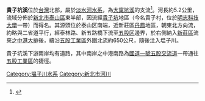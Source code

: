 {{Infobox river
| river_name = 貴子坑溪
| native_name =
| other_name = 
| etymology =
| image_name =
| image_size =
| caption    = 
| origin     = [[丹鳳_(新北市)|丹鳳]]附近
| mouth      = 
| river_system = [[大窠坑溪|大窠坑溪]]
| basin_countries =
| location   = [[新北市|新北市]][[泰山區_(新北市)|泰山區]]
| length     = {{convert|5.2|km|}}
| elevation  =  
| mouth_elevation =
| discharge  =
| watershed  =  
| left_tribs =
| right_tribs =
}}
'''貴子坑溪'''位於[[台灣|台灣]]北部，屬於[[淡水河|淡水河]][[水系|水系]]，為[[大窠坑溪|大窠坑溪]]的支流<ref>{{Cite web|title=行政院公報第017卷  第037期   20110301    財政經濟篇中華民國100年2月23日 經濟部公告|url=https://gazette.nat.gov.tw/EG_FileManager/eguploadpub/eg017037/ch04/type3/gov31/num14/Eg.pdf|access-date=2021-06-26|format=pdf|language=zh-tw}}</ref>。河長約5.2公里，流域分佈於[[新北市|新北市]][[泰山區_(新北市)|泰山區]]東半部，因流經[[貴子坑|貴子坑]]地區（今名貴子村，位於[[明志科技大學|明志科技大學]]一帶）而得名。其源頭位於泰山区南端，近新莊區[[丹鳳_(新北市)|丹鳳]]地區，朝東北方向流，約略與二省道平行，經泰林路、新五路橋下流至[[五股区|五股区]]邊界，於右側納入[[新莊區|新莊區]]流來之[[中港大排|中港大排]]後，續沿[[五股工業區|五股工業區]]外圍北流約650公尺，隨後注入塭子川。

貴子坑溪下游兩岸均有道路，其中南岸之中港南路為[[中山高速公路|國道一號]][[五股交流道|五股交流道]]一帶通往[[五股工業區|五股工業區]]的捷徑。

{{淡水河}}

[[Category:塭子川水系|Category:塭子川水系]]
[[Category:新北市河川|Category:新北市河川]]